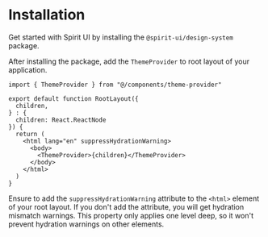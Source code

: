 # Installation

Get started with Spirit UI by installing the `@spirit-ui/design-system` package.

After installing the package, add the `ThemeProvider` to root layout of your application.

```tsx showLineNumbers title="app/layout.tsx" {4,5,6}
import { ThemeProvider } from "@/components/theme-provider"

export default function RootLayout({
  children,
} : {
  children: React.ReactNode
}) {
  return (
    <html lang="en" suppressHydrationWarning>
      <body>
        <ThemeProvider>{children}</ThemeProvider>
      </body>
    </html>
  )
}
```

Ensure to add the `suppressHydrationWarning` attribute to the `<html>` element of your root layout. If you don't add
the attribute, you will get hydration mismatch warnings. This property only applies one level deep, so it won't prevent
hydration warnings on other elements.
